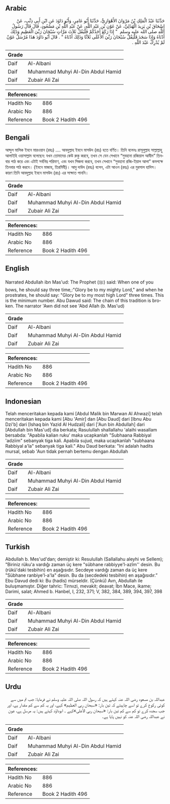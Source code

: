## Arabic


<div dir="rtl" lang="ar" style={{fontSize:'larger',backgroundColor:'#f8f9fa',padding:20}}>
حَدَّثَنَا عَبْدُ الْمَلِكِ بْنُ مَرْوَانَ الأَهْوَازِيُّ، حَدَّثَنَا أَبُو عَامِرٍ، وَأَبُو دَاوُدَ عَنِ ابْنِ أَبِي ذِئْبٍ، عَنْ إِسْحَاقَ بْنِ يَزِيدَ الْهُذَلِيِّ، عَنْ عَوْنِ بْنِ عَبْدِ اللَّهِ، عَنْ عَبْدِ اللَّهِ بْنِ مَسْعُودٍ، قَالَ قَالَ رَسُولُ اللَّهِ صلى الله عليه وسلم ‏ "‏ إِذَا رَكَعَ أَحَدُكُمْ فَلْيَقُلْ ثَلاَثَ مَرَّاتٍ سُبْحَانَ رَبِّيَ الْعَظِيمِ وَذَلِكَ أَدْنَاهُ وَإِذَا سَجَدَ فَلْيَقُلْ سُبْحَانَ رَبِّيَ الأَعْلَى ثَلاَثًا وَذَلِكَ أَدْنَاهُ ‏"‏ ‏.‏ قَالَ أَبُو دَاوُدَ هَذَا مُرْسَلٌ عَوْنٌ لَمْ يُدْرِكْ عَبْدَ اللَّهِ ‏.‏
</div>
<div style={{backgroundColor:'#f8f9fa',padding:20, marginBottom: 10}}><table> <thead> <tr> <th>Grade</th> <th></th> </tr> </thead> <tbody> <tr><td>Daif</td><td>Al-Albani</td></tr><tr><td>Daif</td><td>Muhammad Muhyi Al-Din Abdul Hamid</td></tr><tr><td>Daif</td><td>Zubair Ali Zai</td></tr></tbody></table><table> <thead> <tr> <th>References:</th> <th></th> </tr> </thead> <tbody><tr><td>Hadith No</td><td>886</td></tr><tr><td>Arabic No</td><td>886</td></tr><tr><td>Reference</td><td>Book 2 Hadith 496</td></tr></tbody></table></div>

## Bengali


<div dir="ltr" lang="bn" style={{fontSize:'larger',backgroundColor:'#f8f9fa',padding:20}}>
আব্দুল মালিক ইবনে মারওয়ান (রহঃ) .... আবদুল্লাহ ইবনে মাসউদ (রাঃ) হতে বর্ণিত। তিনি বলেনঃ রাসূলুল্লাহ সাল্লাল্লাহু আলাইহি ওয়াসাল্লাম বলেছেন: যখন তোমাদের কেউ রুকু করবে, তখন সে যেন সেখানে “সুবহানা রব্বিয়াল আযীম” তিনবার পাঠ করে এবং এটাই সর্বনিম্ন পরিমাণ, এবং যখন সিজদা করবে, তখন সেখানে “সুবহানা রব্বি-ইয়াল আলা” কমপক্ষে তিনবার পাঠ করবে। (ইবনে মাজাহ, তিরমিযী)। আবু দাউদ (রহঃ) বলেন, এটা আওন (রহঃ) এর মুরসাল হাদিস। কারণ তিনি আবদুল্লাহ ইবনে মাসউদ (রাঃ) এর সাক্ষাত পাননি।
</div>
<div style={{backgroundColor:'#f8f9fa',padding:20, marginBottom: 10}}><table> <thead> <tr> <th>Grade</th> <th></th> </tr> </thead> <tbody> <tr><td>Daif</td><td>Al-Albani</td></tr><tr><td>Daif</td><td>Muhammad Muhyi Al-Din Abdul Hamid</td></tr><tr><td>Daif</td><td>Zubair Ali Zai</td></tr></tbody></table><table> <thead> <tr> <th>References:</th> <th></th> </tr> </thead> <tbody><tr><td>Hadith No</td><td>886</td></tr><tr><td>Arabic No</td><td>886</td></tr><tr><td>Reference</td><td>Book 2 Hadith 496</td></tr></tbody></table></div>

## English


<div dir="ltr" lang="en" style={{fontSize:'larger',backgroundColor:'#f8f9fa',padding:20}}>
Narrated Abdullah ibn Mas'ud: The Prophet (ﷺ) said: When one of you bows, he should say three time,:"Glory be to my mighty Lord," and when he prostrates, he should say: "Glory be to my most high Lord" three times. This is the minimum number. Abu Dawud said: The chain of this tradition is broken. The narrator 'Awn did not see 'Abd Allah (b. Mas'ud)
</div>
<div style={{backgroundColor:'#f8f9fa',padding:20, marginBottom: 10}}><table> <thead> <tr> <th>Grade</th> <th></th> </tr> </thead> <tbody> <tr><td>Daif</td><td>Al-Albani</td></tr><tr><td>Daif</td><td>Muhammad Muhyi Al-Din Abdul Hamid</td></tr><tr><td>Daif</td><td>Zubair Ali Zai</td></tr></tbody></table><table> <thead> <tr> <th>References:</th> <th></th> </tr> </thead> <tbody><tr><td>Hadith No</td><td>886</td></tr><tr><td>Arabic No</td><td>886</td></tr><tr><td>Reference</td><td>Book 2 Hadith 496</td></tr></tbody></table></div>

## Indonesian


<div dir="ltr" lang="id" style={{fontSize:'larger',backgroundColor:'#f8f9fa',padding:20}}>
Telah menceritakan kepada kami [Abdul Malik bin Marwan Al Ahwazi] telah menceritakan kepada kami [Abu 'Amir] dan [Abu Daud] dari [Ibnu Abu Dzi'b] dari [Ishaq bin Yazid Al Hudzali] dari ['Aun bin Abdullah] dari [Abdullah bin Mas'ud] dia berkata; Rasulullah shallallahu 'alaihi wasallam bersabda: "Apabila kalian ruku' maka ucapkanlah "Subhaana Rabbiyal 'adziim" sebanyak tiga kali. Apabila sujud, maka ucapkanlah "subhaana Rabbiyal a'la" sebanyak tiga kali." Abu Daud berkata: "Ini adalah hadits mursal, sebab 'Aun tidak pernah bertemu dengan Abdullah
</div>
<div style={{backgroundColor:'#f8f9fa',padding:20, marginBottom: 10}}><table> <thead> <tr> <th>Grade</th> <th></th> </tr> </thead> <tbody> <tr><td>Daif</td><td>Al-Albani</td></tr><tr><td>Daif</td><td>Muhammad Muhyi Al-Din Abdul Hamid</td></tr><tr><td>Daif</td><td>Zubair Ali Zai</td></tr></tbody></table><table> <thead> <tr> <th>References:</th> <th></th> </tr> </thead> <tbody><tr><td>Hadith No</td><td>886</td></tr><tr><td>Arabic No</td><td>886</td></tr><tr><td>Reference</td><td>Book 2 Hadith 496</td></tr></tbody></table></div>

## Turkish


<div dir="ltr" lang="tr" style={{fontSize:'larger',backgroundColor:'#f8f9fa',padding:20}}>
Abdullah b. Mes'ud'dan; demiştir ki: Resulullah (Sallallahu aleyhi ve Sellem); "Biriniz rüku'a vardığı zaman üç kere "sübhane rabbiyye'l-azîm'' desin. Bu (rükü'daki tesbihin) en aşağısıdır. Secdeye vardığı zaman da üç kere "Sübhane ranbiye'l-a'la" desin. Bu da (secdedeki tesbihin) en aşağısıdır.” Ebu Davud dedi ki: Bu (hadis) mürseldir. (Çünkü) Avn, Abdul­lah ile buluşmamıştır. Diğer tahric: Tirnıızi, mevakit; deavat; İbn Mace, ikame; Darimi, salat; Ahmed b. Hanbel, I, 232, 371; V, 382, 384, 389, 394, 397, 398
</div>
<div style={{backgroundColor:'#f8f9fa',padding:20, marginBottom: 10}}><table> <thead> <tr> <th>Grade</th> <th></th> </tr> </thead> <tbody> <tr><td>Daif</td><td>Al-Albani</td></tr><tr><td>Daif</td><td>Muhammad Muhyi Al-Din Abdul Hamid</td></tr><tr><td>Daif</td><td>Zubair Ali Zai</td></tr></tbody></table><table> <thead> <tr> <th>References:</th> <th></th> </tr> </thead> <tbody><tr><td>Hadith No</td><td>886</td></tr><tr><td>Arabic No</td><td>886</td></tr><tr><td>Reference</td><td>Book 2 Hadith 496</td></tr></tbody></table></div>

## Urdu


<div dir="rtl" lang="ur" style={{fontSize:'larger',backgroundColor:'#f8f9fa',padding:20}}>
عبداللہ بن مسعود رضی اللہ عنہ کہتے ہیں کہ رسول اللہ صلی اللہ علیہ وسلم نے فرمایا: جب تم میں سے کوئی رکوع کرے تو اسے چاہیئے کہ تین بار: «سبحان ربي العظيم» کہے، اور یہ کم سے کم مقدار ہے، اور جب سجدہ کرے تو کم سے کم تین بار: «سبحان ربي الأعلى»کہے ۔ ابوداؤد کہتے ہیں: یہ مرسل ہے، عون نے عبداللہ رضی اللہ عنہ کو نہیں پایا ہے۔
</div>
<div style={{backgroundColor:'#f8f9fa',padding:20, marginBottom: 10}}><table> <thead> <tr> <th>Grade</th> <th></th> </tr> </thead> <tbody> <tr><td>Daif</td><td>Al-Albani</td></tr><tr><td>Daif</td><td>Muhammad Muhyi Al-Din Abdul Hamid</td></tr><tr><td>Daif</td><td>Zubair Ali Zai</td></tr></tbody></table><table> <thead> <tr> <th>References:</th> <th></th> </tr> </thead> <tbody><tr><td>Hadith No</td><td>886</td></tr><tr><td>Arabic No</td><td>886</td></tr><tr><td>Reference</td><td>Book 2 Hadith 496</td></tr></tbody></table></div>